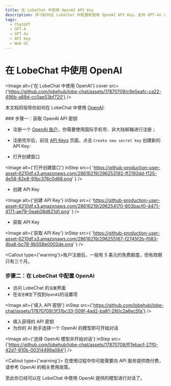 ```yaml
---
title: 在 LobeChat 中使用 OpenAI API Key
description: 学习如何在 LobeChat 中配置和使用 OpenAI API Key，支持 GPT-4o / GPT-4-turbo / GPT-4-vision
tags:
  - ChatGPT
  - GPT-4
  - GPT-4o
  - API Key
  - Web UI
---
```


# 在 LobeChat 中使用 OpenAI

<Image alt={'在 LobeChat 中使用 OpenAI'} cover src={'https://github.com/lobehub/lobe-chat/assets/17870709/c9e5eafc-ca22-496b-a88d-cc0ae53bf720'} />

本文档将指导你如何在 LobeChat 中使用 [OpenAI](https://openai.com/):

<Steps>
  ### 步骤一：获取 OpenAI API 密钥

  - 注册一个 [OpenAI 账户](https://platform.openai.com/signup)，你需要使用国际手机号、非大陆邮箱进行注册；

  - 注册完毕后，前往 [API Keys](https://platform.openai.com/api-keys) 页面，点击 `Create new secret key` 创建新的 API Key:

  - 打开创建窗口

  <Image
    alt={'打开创建窗口'}
    inStep
    src={
    'https://github-production-user-asset-6210df.s3.amazonaws.com/28616219/296253192-ff2193dd-f125-4e58-82e8-91bc376c0d68.png'
  }
  />

  - 创建 API Key

  <Image
    alt={'创建 API Key'}
    inStep
    src={
    'https://github-production-user-asset-6210df.s3.amazonaws.com/28616219/296254170-803bacf0-4471-4171-ae79-0eab08d621d1.png'
  }
  />

  - 获取 API Key

  <Image
    alt={'获取 API Key'}
    inStep
    src={
    'https://github-production-user-asset-6210df.s3.amazonaws.com/28616219/296255167-f2745f2b-f083-4ba8-bc78-9b558e0002de.png'
  }
  />

  <Callout type={'warning'}>账户注册后，一般有 5 美元的免费额度，但有效期只有三个月。</Callout>

  ### 步骤二：在 LobeChat 中配置 OpenAI

  - 访问 LobeChat 的`设置`界面
  - 在`语言模型`下找到`OpenAI`的设置项

  <Image alt={'填入 API 密钥'} inStep src={'https://github.com/lobehub/lobe-chat/assets/17870709/3f31bc33-509f-4ad2-ba81-280c2a6ec5fa'} />

  - 填入获得的 API 密钥
  - 为你的 AI 助手选择一个 OpenAI 的模型即可开始对话

  <Image alt={'选择 OpenAI 模型并开始对话'} inStep src={'https://github.com/lobehub/lobe-chat/assets/17870709/ff7ebacf-27f0-42d7-810b-00314499a084'} />

  <Callout type={'warning'}>
    在使用过程中你可能需要向 API 服务提供商付费，请参考 OpenAI 的相关费用政策。
  </Callout>
</Steps>

至此你已经可以在 LobeChat 中使用 OpenAI 提供的模型进行对话了。
